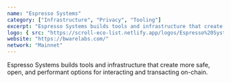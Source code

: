 ```yaml
---
name: "Espresso Systems"
category: ["Infrastructure", "Privacy", "Tooling"]
excerpt: "Espresso Systems builds tools and infrastructure that create more safe, open, and performant options for interacting and transacting on-chain."
logo: { src: "https://scroll-eco-list.netlify.app/logos/Espresso%20Systems.png", alt: "Chainlink Logo" }
website: "https://bwarelabs.com/"
network: "Mainnet"
---
```


Espresso Systems builds tools and infrastructure that create more safe, open, and performant options for interacting and transacting on-chain.
